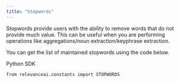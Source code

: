 ```yaml
---
title: "Stopwords"
---
```


Stopwords provide users with the ability to remove words that do not provide much value. This can be useful when you are performing operations like aggregations/noun extraction/keyphrase extraction.

You can get the list of maintained stopwords using the code below.

Python SDK

`from relevanceai.constants import STOPWORDS
`